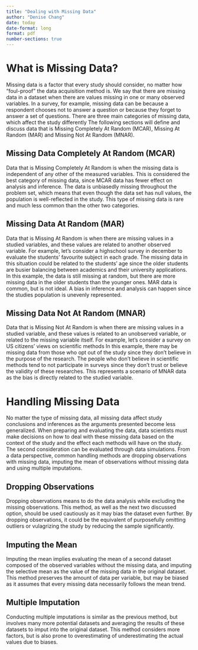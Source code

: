 ```yaml
---
title: "Dealing with Missing Data"
author: "Denise Chang"
date: today
date-format: long
format: pdf
number-sections: true
---
```


# What is Missing Data?
Missing data is a factor that every study should consider, no matter how "foul-proof" the data acquisition method is. We say that there are missing data in a dataset when there are values missing in one or many observed variables. In a survey, for example, missing data can be because a respondent chooses not to answer a question or because they forget to answer a set of questions. There are three main categories of missing data, which affect the study differently The following sections will define and discuss data that is Missing Completely At Random (MCAR), Missing At Random (MAR) and Missing Not At Random (MNAR).

## Missing Data Completely At Random (MCAR)
Data that is Missing Completely At Random is when the missing data is independent of any other of the measured variables. This is considered the best category of missing data, since MCAR data has fewer effect on analysis and inference. The data is unbiasedly missing throughout the problem set, which means that even though the data set has null values, the population is well-reflected in the study. This type of missing data is rare and much less common than the other two categories.

## Missing Data At Random (MAR)
Data that is Missing At Random is when there are missing values in a studied variables, and these values are related to another observed variable. For example, let's consider a highschool survey in december to evaluate the students' favourite subject in each grade. The missing data in this situation could be related to the students' age since the older students are busier balancing between academics and their university applications. In this example, the data is still missing at random, but there are more missing data in the older students than the younger ones. MAR data is common, but is not ideal. A bias in inference and analysis can happen since the studies population is unevenly represented. 

## Missing Data Not At Random (MNAR)
Data that is Missing Not At Random is when there are missing values in a studied variable, and these values is related to an unobserved variable, or related to the missing variable itself. For example, let's consider a survey on US citizens' views on scientific methods In this example, there may be missing data from those who opt out of the study since they don't believe in the purpose of the research. The people who don't believe in scientific methods tend to not participate in surveys since they don't trust or believe the validity of these researches. This represents a scenario of MNAR data as the bias is directly related to the studied variable. 

# Handling Missing Data
No matter the type of missing data, all missing data affect study conclusions and inferences as the arguments presented become less generalized. When preparing and evaluating the data, data scientists must make decisions on how to deal with these missing data based on the context of the study and the effect each methods will have on the study. The second consideration can be evaluated through data simulations. From a data perspective, common handling methods are dropping observations with missing data, imputing the mean of observations without missing data and using multiple imputations.

## Dropping Observations
Dropping observations means to do the data analysis while excluding the missing observations. This method, as well as the next two discussed option, should be used cautiously as it may bias the dataset even further. By dropping observations, it could be the equivalent of purposefully omitting outliers or vulagrizing the study by reducing the sample significantly. 

## Imputing the Mean
Imputing the mean implies evaluating the mean of a second dataset composed of the observed variables without the missing data, and imputing the selective mean as the value of the missing data in the original dataset. This method preserves the amount of data per variable, but may be biased as it assumes that every missing data necessarily follows the mean trend. 

## Multiple Imputation
Conducting multiple imputations is similar as the previous method, but involves many more potential datasets and averaging the results of these datasets to imput into the original dataset. This method considers more factors, but is also prone to overestimating of underestimating the actual values due to biases.
